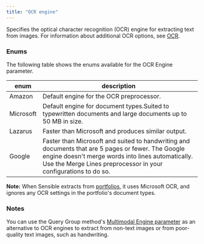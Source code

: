 ```yaml
---
title: "OCR engine"
---
```


Specifies the optical character recognition (OCR) engine for extracting text from images. For information about additional OCR options, see [OCR](/senseml-reference/concepts/ocr).

### Enums

The following table shows the enums available for the OCR Engine parameter. 

| enum      | description                                                                                                                                                                                                                |
| --------- | -------------------------------------------------------------------------------------------------------------------------------------------------------------------------------------------------------------------------- |
| Amazon    | Default engine for the OCR preprocessor.                                                                                                                                                                                   |
| Microsoft | Default engine for document types.Suited to typewritten documents and large documents up to 50 MB in size.                                                                                                                 |
| Lazarus   | Faster than Microsoft and produces similar output.                                                                                                                                                                         |
| Google    | Faster than Microsoft and suited to handwriting and documents that are 5 pages or fewer. The Google engine doesn't merge words into lines automatically. Use the Merge Lines preprocessor in your configurations to do so. |

**Note:** When Sensible extracts from [portfolios](/layout-based-extractions/multi-document-extractions), it uses Microsoft OCR, and ignores any OCR settings in the portfolio's document types.

### Notes

You can use the Query Group method's [Multimodal Engine parameter](/senseml-reference/llm-based-methods/query-group#parameters) as an alternative to OCR engines to extract from non-text images or from poor-quality text images, such as handwriting.